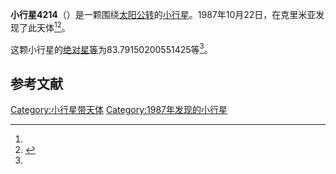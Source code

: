 {{Infobox planet
| bgcolour = #FFFFC0
| name = 4214 Veralynn
| symbol = 
| image = 
| caption = 
| discovery = yes
| discovery_ref = 
| discoverer = {{link-en|柳德米拉·瓦斯列娜·朱然勒娃|Lyudmila Vasilyevna Zhuravleva}}
| discovery_site = [[克里米亚|克里米亚]] 
| discovered = 1987年10月22日
| designations = yes
| mp_name = 
| named_after = 
| alt_names = 1987 UX4/ 1953 TB1 / 1972 TQ4 / 1972 VP / 1976 YT2 / 1977 AD / 1981 AF1 / 1985 FX
| mp_category = [[主带小行星|主带小行星]]
| orbit_ref = <ref name="a">[http://ssd.jpl.nasa.gov/sbdb.cgi?sstr=4214 4214 Veralynn] {{Wayback|url=http://ssd.jpl.nasa.gov/sbdb.cgi?sstr=4214 |date=20201124004345 }}，小行星數據庫瀏覽器（JPL Small-Body Database Browser）－[[美国国家航空航天局|美国国家航空航天局]]喷气推进实验室</ref>
| epoch = 2456400.5 (2013年4月18日更新)
| aphelion = {{convert|2.731504596800898|AU|km|3|abbr=on|lk=out}}
| perihelion = {{convert|2.105993682946925|AU|km|3|abbr=on}}
| semimajor = {{convert|2.418749139873912|AU|km|3|abbr=on}}
| eccentricity = 0.129304628
| period = 1373.99347 [[日|日]]<br />3.76[[儒略年|儒略年]]
| avg_speed = 
| inclination = 3.547653957494672
| asc_node = 13.97207368507993
| mean_anomaly = 
| arg_peri = 83.79150200551425
| satellites = 
| physical_characteristics = yes
| dimensions = 
| mass = 
| density = 
| surface_grav = 
| escape_velocity = 
| sidereal_day = 
| axial_tilt = 
| pole_ecliptic_lat = 
| pole_ecliptic_lon = 
| albedo = 
| temperatures= 
| temp_name1 = 
| mean_temp_1 = 
| max_temp_1 = 
| temp_name2 = 
| max_temp_2 = 
| spectral_type = 
| abs_magnitude = 83.79150200551425
}}

'''小行星4214'''（{{lang-en|4214 Veralynn}}）是一颗围绕[[太阳|太阳]][[公转|公转]]的[[小行星|小行星]]。1987年10月22日，{{link-en|柳德米拉·瓦斯列娜·朱然勒娃|Lyudmila Vasilyevna Zhuravleva}}在克里米亚发现了此天体<ref name="a" /><ref>{{cite news|title=小行星列表|url=http://cfa-www.harvard.edu/iau/lists/NumberedMPs.txt|accessdate=2013-07-08|newspaper=哈佛大学|archive-date=2008-05-17|archive-url=https://web.archive.org/web/20080517010638/http://cfa-www.harvard.edu/iau/lists/NumberedMPs.txt|dead-url=no}}</ref>。

这颗小行星的[[绝对星等|绝对星等]]为83.79150200551425等<ref name="a" />。

==参考文献==
{{reflist}}
{{Minor Planet Number|[[小行星4213|小行星4213]]|[[小行星4215|小行星4215]]}}

{{小天体}}

[[Category:小行星带天体|Category:小行星带天体]]
[[Category:1987年发现的小行星|Category:1987年发现的小行星]]

{{asteroid-stub}}
